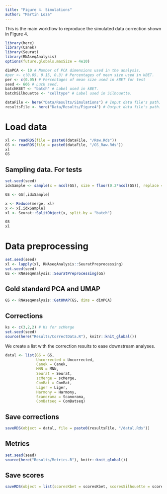 ```yaml
---
title: "Figure 4. Simulations"
author: "Martin Loza"
---
```


This is the main workflow to reproduce the simulated data correction shown in Figure 4.

```r
library(here)
library(Canek)
library(Seurat)
library(RNAseqAnalysis)
options(future.globals.maxSize = 4e10)

dimPCA <- 10 # Number of PCA dimensions used in the analysis.
#per <- c(0.05, 0.15, 0.3) # Percentages of mean size used in kBET.
per <- c(0.05) # Percentages of mean size used in kBET for test
seed <- 666 # Luck seed.
batchKBET <- "batch" # Label used in kBET.
batchSilhouette <- "celltype" # Label used in Silhouette.

dataFile <- here("Data/Results/Simulations") # Input data file's path.
resultsFile <- here("Data/Results/Figure4") # Output data file's path.
```

# Load data

```r
xl <- readRDS(file = paste0(dataFile, "/Raw.Rds"))
GS <- readRDS(file = paste0(dataFile, "/GS_Raw.Rds"))
xl
GS
```

## Sampling data. For tests

```r
set.seed(seed)
idxSample <- sample(x = ncol(GS), size = floor(0.2*ncol(GS)), replace = FALSE)

GS <- GS[,idxSample]

x <- Reduce(merge, xl)
x <- x[,idxSample]
xl <- Seurat::SplitObject(x, split.by = "batch")

GS
xl
```

# Data preprocessing

```r
set.seed(seed)
xl <- lapply(xl, RNAseqAnalysis::SeuratPreprocessing)
set.seed(seed)
GS <- RNAseqAnalysis::SeuratPreprocessing(GS)
```

## Gold standard PCA and UMAP

```r
GS <- RNAseqAnalysis::GetUMAP(GS, dims = dimPCA)
```

## Corrections

```r
ks <- c(3,2,2) # Ks for scMerge
set.seed(seed)
source(here("Results/CorrectData.R"), knitr::knit_global())
```

We create a list with the correction results to ease downstream analyses.

```r
datal <- list(GS = GS,
              Uncorrected = Uncorrected,
              Canek = Canek,
              MNN = MNN,
              Seurat = Seurat,
              scMerge = scMerge, 
              ComBat = ComBat, 
              Liger = Liger, 
              Harmony = Harmony, 
              Scanorama = Scanorama, 
              ComBatseq = ComBatseq)
```

## Save corrections

```r
saveRDS(object = datal, file = paste0(resultsFile, "/datal.Rds"))
```

## Metrics

```r
set.seed(seed)
source(here("Results/Metrics.R"), knitr::knit_global())
```

## Save scores

```r
saveRDS(object = list(scoresKbet = scoresKbet, scoresSilhouette = scoresSilhouette), file = paste0(resultsFile, "/scores.RDS"))
```